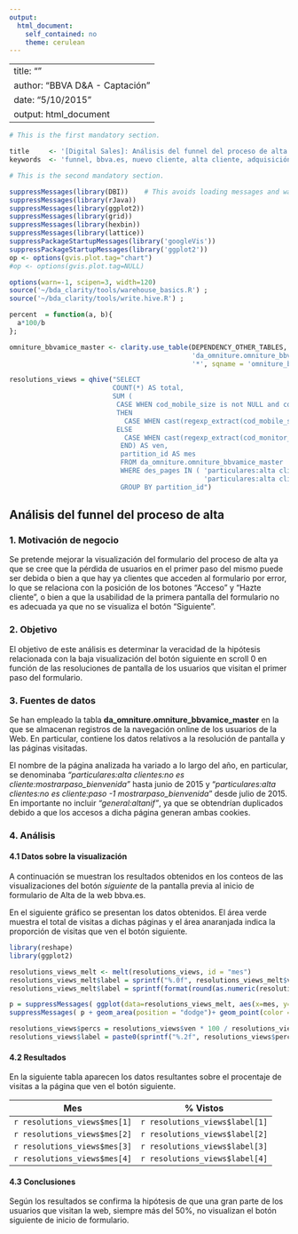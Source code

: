 ```yaml
---
output:
  html_document:
    self_contained: no
    theme: cerulean
---
```


---
title: ""
author: "BBVA D&A - Captación"
date: "5/10/2015"
output: html_document
---

```r
# This is the first mandatory section.

title     <- '[Digital Sales]: Análisis del funnel del proceso de alta.'
keywords  <- 'funnel, bbva.es, nuevo cliente, alta cliente, adquisición cliente'  
```

```r
# This is the second mandatory section.

suppressMessages(library(DBI))    # This avoids loading messages and warnings showing up
suppressMessages(library(rJava))
suppressMessages(library(ggplot2))
suppressMessages(library(grid))
suppressMessages(library(hexbin))
suppressMessages(library(lattice))
suppressPackageStartupMessages(library('googleVis'))
suppressPackageStartupMessages(library('ggplot2'))
op <- options(gvis.plot.tag="chart")
#op <- options(gvis.plot.tag=NULL)

options(warn=-1, scipen=3, width=120)
source('~/bda_clarity/tools/warehouse_basics.R') ;
source('~/bda_clarity/tools/write.hive.R') ;

percent  = function(a, b){
  a*100/b
};

```


```r
  
omniture_bbvamice_master <- clarity.use_table(DEPENDENCY_OTHER_TABLES,    
                                              'da_omniture.omniture_bbvamice_master',    
                                              '*', sqname = 'omniture_bbvamice_master')

```


```r

resolutions_views = qhive("SELECT 
                          COUNT(*) AS total,
                          SUM ( 
                           CASE WHEN cod_mobile_size is not NULL and cod_mobile_size <> ''
                           THEN
                             CASE WHEN cast(regexp_extract(cod_mobile_size, '([0-9]+)(.*?)([0-9]+)', 3) as int) > 1014 THEN 1 ELSE 0 END
                           ELSE 
                             CASE WHEN cast(regexp_extract(cod_monitor_resol, '([0-9]+)(.*?)([0-9]+)', 3) as int) > 1014 THEN 1 ELSE 0 END
                            END) AS ven,
                            partition_id AS mes
                            FROM da_omniture.omniture_bbvamice_master 
                            WHERE des_pages IN ( 'particulares:alta clientes:no es cliente:mostrarpaso_bienvenida', 
                                                 'particulares:alta clientes:no es cliente:paso -1 mostrarpaso_bienvenida')
                            GROUP BY partition_id")
```

## Análisis del funnel del proceso de alta

### 1. Motivación de negocio

Se pretende mejorar la visualización del formulario del proceso de alta ya que se cree que la pérdida de usuarios en el primer paso del mismo puede ser debida o bien a que hay ya clientes que acceden al formulario por error, lo que se relaciona con la posición de los botones "Acceso" y "Hazte cliente", o bien a que la usabilidad de la primera pantalla del formulario no es adecuada ya que no se visualiza el botón "Siguiente".

### 2. Objetivo

El objetivo de este análisis es determinar la veracidad de la hipótesis relacionada con la baja visualización del botón siguiente en scroll 0 en función de las resoluciones de pantalla de los usuarios que visitan el primer paso del formulario. 

### 3. Fuentes de datos

Se han empleado la tabla **da_omniture.omniture_bbvamice_master** en la que se almacenan registros de la navegación online de los usuarios de la Web. En particular, contiene los datos relativos a la resolución de pantalla y las páginas visitadas.

El nombre de la página analizada ha variado a lo largo del año, en particular, se denominaba _"particulares:alta clientes:no es cliente:mostrarpaso_bienvenida"_ hasta junio de 2015 y "_particulares:alta clientes:no es cliente:paso -1 mostrarpaso_bienvenida_" desde julio de 2015. En importante no incluir _"general:altanif"_, ya que se obtendrían duplicados debido a que los accesos a dicha página generan ambas cookies.


### 4. Análisis

#### 4.1 Datos sobre la visualización

A continuación se muestran los resultados obtenidos en los conteos de las visualizaciones del botón _siguiente_ de la pantalla previa al inicio de formulario de Alta de la web bbva.es.

En el siguiente gráfico se presentan los datos obtenidos. El área verde muestra el total de visitas a dichas páginas y el área anaranjada indica la proporción de visitas que ven el botón siguiente.

```r
library(reshape)
library(ggplot2)

resolutions_views_melt <- melt(resolutions_views, id = "mes")
resolutions_views_melt$label = sprintf("%.0f", resolutions_views_melt$value)
resolutions_views_melt$label = sprintf(format(round(as.numeric(resolutions_views_melt$value), 1), nsmall=1, big.mark=","))

p = suppressMessages( ggplot(data=resolutions_views_melt, aes(x=mes, y=value, group=variable, colour=variable, fill = variable, alpha = 12,ymax=max(value)*1.05)) )
suppressMessages( p + geom_area(position = "dodge")+ geom_point(color = 'black')+ ylab("#Visualizaciones")+xlab("Mes") + ggtitle("Viualizaciones del botón siguiente")+theme(legend.title=element_blank())+geom_text(aes(y = value, label = label), position = "dodge", size = 3.5, color = 'black', vjust=-1))

resolutions_views$percs = resolutions_views$ven * 100 / resolutions_views$total
resolutions_views$label = paste0(sprintf("%.2f", resolutions_views$percs), "%")

```

#### 4.2 Resultados

En la siguiente tabla aparecen los datos resultantes sobre el procentaje de visitas a la página que ven el botón siguiente.

Mes | % Vistos
------------- | -------------
`r resolutions_views$mes[1] ` | `r resolutions_views$label[1] `
`r resolutions_views$mes[2] ` | `r resolutions_views$label[2] `
`r resolutions_views$mes[3] ` | `r resolutions_views$label[3] `
`r resolutions_views$mes[4] ` | `r resolutions_views$label[4] `

#### 4.3 Conclusiones

Según los resultados se confirma la hipótesis de que una gran parte de los usuarios que visitan la web, siempre más del 50%, no visualizan el botón siguiente de inicio de formulario. 

